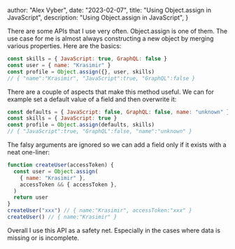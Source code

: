 
  author: "Alex Vyber",
  date: "2023-02-07",
  title: "Using Object.assign in JavaScript",
  description: "Using Object.assign in JavaScript",
}


There are some APIs that I use very often. Object.assign is one of them. The use case for me is almost always
constructing a new object by merging various properties. Here are the basics:

```JavaScript
const skills = { JavaScript: true, GraphQL: false }
const user = { name: "Krasimir" }
const profile = Object.assign({}, user, skills)
// { "name":"Krasimir", "JavaScript":true, "GraphQL":false }
```

There are a couple of aspects that make this method useful. We can for example set a default value of a field and then
overwrite it:

```JavaScript
const defaults = { JavaScript: false, GraphQL: false, name: "unknown" }
const skills = { JavaScript: true }
const profile = Object.assign(defaults, skills)
// { "JavaScript":true, "GraphQL":false, "name":"unknown" }
```

The falsy arguments are ignored so we can add a field only if it exists with a neat one-liner:

```JavaScript
function createUser(accessToken) {
  const user = Object.assign(
    { name: "Krasimir" },
    accessToken && { accessToken },
  )
  return user
}
createUser("xxx") // { name:"Krasimir", accessToken:"xxx" }
createUser() // { name:"Krasimir" }
```

Overall I use this API as a safety net. Especially in the cases where data is missing or is incomplete.

